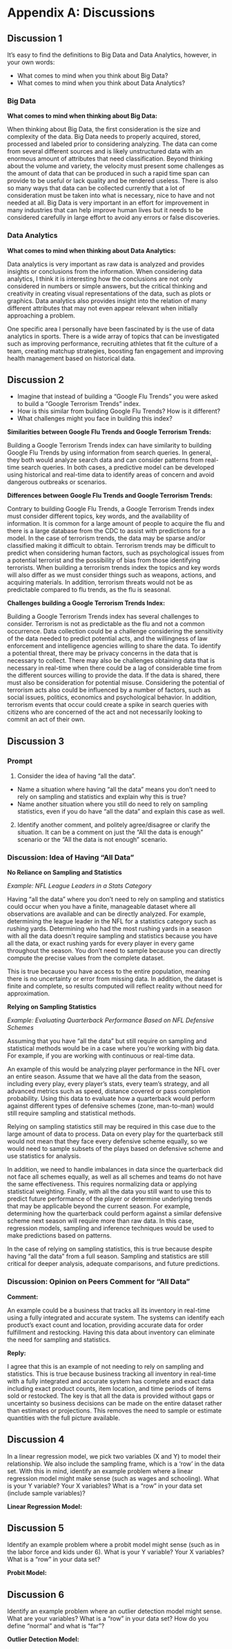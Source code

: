 # Appendix A: Discussions

## Discussion 1

It’s easy to find the definitions to Big Data and Data Analytics, 
however, in your own words: 

- What comes to mind when you think about Big Data?  
- What comes to mind when you think about Data Analytics? 

### Big Data

**What comes to mind when thinking about Big Data:**

When thinking about Big Data, the first consideration is the size and 
complexity of the data. 
Big Data needs to properly acquired, stored, processed and labeled prior to 
considering analyzing. 
The data can come from several different sources and is likely unstructured 
data with an enormous amount of attributes that need classification. 
Beyond thinking about the volume and variety, the velocity must present some 
challenges as the amount of data that can be produced in such a rapid time 
span can provide to be useful or lack quality and be rendered useless. 
There is also so many ways that data can be collected currently that a lot of 
consideration must be taken into what is necessary, nice to have and not 
needed at all. 
Big Data is very important in an effort for improvement in many industries 
that can help improve human lives but it needs to be considered carefully in 
large effort to avoid any errors or false discoveries.

### Data Analytics

**What comes to mind when thinking about Data Analytics:**

 Data analytics is very important as raw data is analyzed and provides 
 insights or conclusions from the information. When considering data analytics,
 I think it is interesting how the conclusions are not only considered in 
 numbers or simple answers, but the critical thinking and creativity in 
 creating visual representations of the data, such as plots or graphics. 
 Data analytics also provides insight into the relation of many different 
 attributes that may not even appear relevant when initially approaching a 
 problem.

One specific area I personally have been fascinated by is the use of data 
analytics in sports. There is a wide array of topics that can be investigated 
such as improving performance, recruiting athletes that fit the culture of a 
team, creating matchup strategies, boosting fan engagement and improving health
management based on historical data.

## Discussion 2

- Imagine that instead of building a “Google Flu Trends” you were asked to 
build a “Google Terrorism Trends” index.  
- How is this similar from building Google Flu Trends? How is it different? 
- What challenges might you face in building this index? 

**Similarities between Google Flu Trends and Google Terrorism Trends:**

Building a Google Terrorism Trends index can have similarity to building 
Google Flu Trends by using information from search queries. In general, they 
both would analyze search data and can consider patterns from real-time search
queries. 
In both cases, a predictive model can be developed using historical and 
real-time data to identify areas of concern and avoid dangerous outbreaks or 
scenarios.

**Differences between Google Flu Trends and Google Terrorism Trends:**

Contrary to building Google Flu Trends, a Google Terrorism Trends index must 
consider different topics, key words, and the availability of information. 
It is common for a large amount of people to acquire the flu and there is a 
large database from the CDC to assist with predictions for a model. 
In the case of terrorism trends, the data may be sparse and/or classified 
making it difficult to obtain. Terrorism trends may be difficult to predict 
when considering human factors, such as psychological issues from a potential 
terrorist and the possibility of bias from those identifying terrorists. 
When building a terrorism trends index the topics and key words will also 
differ as we must consider things such as weapons, actions, and acquiring 
materials. 
In addition, terrorism threats would not be as predictable compared to flu 
trends, as the flu is seasonal.

**Challenges building a Google Terrorism Trends Index:**

Building a Google Terrorism Trends index has several challenges to consider. 
Terrorism is not as predictable as the flu and not a common occurrence. 
Data collection could be a challenge considering the sensitivity of the data 
needed to predict potential acts, and the willingness of law enforcement and 
intelligence agencies willing to share the data. 
To identify a potential threat, there may be privacy concerns in the data that 
is necessary to collect. 
There may also be challenges obtaining data that is necessary in real-time 
when there could be a lag of considerable time from the different sources 
willing to provide the data. 
If the data is shared, there must also be consideration for potential misuse. 
Considering the potential of terrorism acts also could be influenced by a 
number of factors, such as social issues, politics, economics and 
psychological behavior. 
In addition, terrorism events that occur could create a spike in search 
queries with citizens who are concerned of the act and not necessarily 
looking to commit an act of their own.

## Discussion 3

### Prompt

1. Consider the idea of having “all the data”.

  - Name a situation where having “all the data” means you don’t need to rely on 
sampling and statistics and explain why this is true?  
  - Name another situation where you still do need to rely on sampling statistics, 
even if you do have “all the data” and explain this case as well. 

2. Identify another comment, and politely agree/disagree or clarify the situation. 
It can be a comment on just the “All the data is enough” scenario or the 
“All the data is not enough” scenario. 

### Discussion: Idea of Having "All Data"

**No Reliance on Sampling and Statistics**

*Example: NFL League Leaders in a Stats Category*

Having "all the data" where you don't need to rely on sampling and statistics could occur
when you have a finite, manageable dataset where all observations are available and
can be directly analyzed.
For example, determining the league leader in the NFL for a statistics category
such as rushing yards. Determining who had the most rushing yards in a season
with all the data doesn't require sampling and statistics because you
have all the data, or exact rushing yards for every player in every game
throughout the season.
You don’t need to sample because you can directly compute the precise values 
from the complete dataset.

This is true because you have access to the entire population, meaning there
is no uncertainty or error from missing data. In addition, the dataset is finite
and complete, so results computed will reflect reality without
need for approximation.

**Relying on Sampling Statistics**

*Example: Evaluating Quarterback Performance Based on NFL Defensive Schemes*

Assuming that you have "all the data" but still require on sampling and statistical methods
would be in a case where you're working with big data. For example, if you are
working with continuous or real-time data.

An example of this would be analyzing player performance in the NFL over an entire
season. Assume that we have all the data from the season, including every play,
every player's stats, every team's strategy, and all advanced metrics such as
speed, distance covered or pass completion probability.
Using this data to evaluate how a quarterback would perform against different
types of defensive schemes (zone, man-to-man) would still require sampling and statistical
methods.

Relying on sampling statistics still may be required in this case due to the large
amount of data to process. Data on every play for the quarterback still would
not mean that they face every defensive scheme equally, so we would need to sample
subsets of the plays based on defensive scheme and use statistics for analysis.

In addition, we need to handle imbalances in data since the quarterback did
not face all schemes equally, as well as all schemes and teams do not have the 
same effectiveness. This requires normalizing data or applying statistical
weighting. Finally, with all the data you still want to use this to predict future
performance of the player or determine underlying trends that may be applicable
beyond the current season. For example, determining how the quarterback could
perform against a similar defensive scheme next season will require more than
raw data. In this case, regression models, sampling and inference techniques
would be used to make predictions based on patterns.

In the case of relying on sampling statistics, this is true because
despite having "all the data" from a full season.
Sampling and statistics are still critical for deeper analysis, 
adequate comparisons, and future predictions.

### Discussion: Opinion on Peers Comment for "All Data"

**Comment:**

An example could be a business that tracks all its inventory in real-time 
using a fully integrated and accurate system. 
The systems can identify 
each product's exact count and location, providing accurate data for order 
fulfillment and restocking. 
Having this data about inventory can eliminate the need for sampling and statistics.

**Reply:**

I agree that this is an example of not needing to rely on sampling and statistics.
This is true because business tracking all inventory in real-time with
a fully integrated and accurate system has complete and exact data including
exact product counts, item location, and time periods of items sold or restocked.
The key is that all the data is provided without gaps or uncertainty so
business decisions can be made on the entire dataset rather than estimates or projections.
This removes the need to sample or estimate quantities with the full picture available.

## Discussion 4

In a linear regression model, we pick two variables (X and Y) to model 
their relationship. 
We also include the sampling frame, which is a 'row' in the data set.
With this in mind, identify an example problem where a linear regression 
model might make sense (such as wages and schooling). 
What is your Y variable? Your X variables? 
What is a “row” in your data set (include sample variables)?

**Linear Regression Model:**

## Discussion 5

Identify an example problem where a probit model might sense 
(such as in the labor force and kids under 6). 
What is your Y variable? Your X variables? 
What is a “row” in your data set? 

**Probit Model:**

## Discussion 6

Identify an example problem where an outlier detection model might sense. 
What are your variables? What is a “row” in your data set? 
How do you define “normal” and what is “far”? 

**Outlier Detection Model:**

